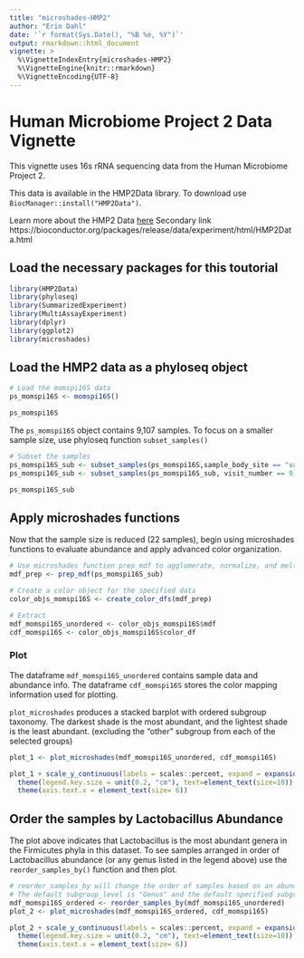 ```yaml
---
title: "microshades-HMP2"
author: "Erin Dahl"
date: '`r format(Sys.Date(), "%B %e, %Y")`'
output: rmarkdown::html_document
vignette: >
  %\VignetteIndexEntry{microshades-HMP2}
  %\VignetteEngine{knitr::rmarkdown}
  %\VignetteEncoding{UTF-8}
---
```


# Human Microbiome Project 2 Data Vignette

This vignette uses 16s rRNA sequencing data from the Human Microbiome Project 2.


This data is available in the HMP2Data library. To download use `BiocManager::install("HMP2Data")`.

Learn more about the HMP2 Data [here](https://github.com/jstansfield0/HMP2Data)
Secondary link https://bioconductor.org/packages/release/data/experiment/html/HMP2Data.html


## Load the necessary packages for this toutorial

```r
library(HMP2Data)
library(phyloseq)
library(SummarizedExperiment)
library(MultiAssayExperiment)
library(dplyr)
library(ggplot2)
library(microshades)
```

## Load the HMP2 data as a phyloseq object
```r
# Load the momspi16S data 
ps_momspi16S <- momspi16S()

ps_momspi16S
```

The `ps_momspi16S` object contains 9,107 samples. To focus on a smaller sample size, use phyloseq function `subset_samples()`
```r
# Subset the samples
ps_momspi16S_sub <- subset_samples(ps_momspi16S,sample_body_site == "vagina")
ps_momspi16S_sub <- subset_samples(ps_momspi16S_sub, visit_number == 9)

ps_momspi16S_sub
```

## Apply microshades functions

Now that the sample size is reduced (22 samples), begin using microshades functions to evaluate abundance and apply advanced color organization. 
```r
# Use microshades function prep_mdf to agglomerate, normalize, and melt the phyloseq object
mdf_prep <- prep_mdf(ps_momspi16S_sub)

# Create a color object for the specified data
color_objs_momspi16S <- create_color_dfs(mdf_prep)

# Extract
mdf_momspi16S_unordered <- color_objs_momspi16S$mdf
cdf_momspi16S <- color_objs_momspi16S$color_df
```

### Plot 

The dataframe `mdf_momspi16S_unordered` contains sample data and abundance info. The dataframe `cdf_momspi16S` stores the color mapping information used for plotting. 

`plot_microshades` produces a stacked barplot with ordered subgroup taxonomy. The darkest shade is the most abundant, and the lightest shade is the least abundant. (excluding the "other" subgroup from each of the selected groups)

```r
plot_1 <- plot_microshades(mdf_momspi16S_unordered, cdf_momspi16S)

plot_1 + scale_y_continuous(labels = scales::percent, expand = expansion(0)) +
  theme(legend.key.size = unit(0.2, "cm"), text=element_text(size=10)) +
  theme(axis.text.x = element_text(size= 6)) 

```

## Order the samples by Lactobacillus Abundance
The plot above indicates that Lactobacillus is the most abundant genera in the Firmicutes phyla in this dataset. To see samples arranged in order of Lactobacillus abundance (or any genus listed in the legend above)  use the `reorder_samples_by()` function and then plot.

```r
# reorder_samples_by will change the order of samples based on an abundance of a specified subgroup taxonomy
# The default subgroup_level is "Genus" and the default specified subgroup taxonomy to order by is "Lactobacillus"
mdf_momspi16S_ordered <- reorder_samples_by(mdf_momspi16S_unordered)
plot_2 <- plot_microshades(mdf_momspi16S_ordered, cdf_momspi16S)

plot_2 + scale_y_continuous(labels = scales::percent, expand = expansion(0)) +
  theme(legend.key.size = unit(0.2, "cm"), text=element_text(size=10)) +
  theme(axis.text.x = element_text(size= 6))

```
